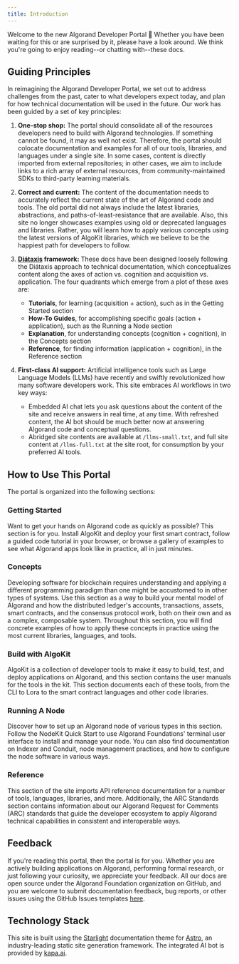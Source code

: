 ```yaml
---
title: Introduction
---
```


Welcome to the new Algorand Developer Portal 👋 Whether you have been waiting for this or are surprised by it, please have a look around. We think you're going to enjoy reading--or chatting with--these docs.

## Guiding Principles

In reimagining the Algorand Developer Portal, we set out to address challenges from the past, cater to what developers expect today, and plan for how technical documentation will be used in the future. Our work has been guided by a set of key principles:

1. **One-stop shop:** The portal should consolidate all of the resources developers need to build with Algorand technologies. If something cannot be found, it may as well not exist. Therefore, the portal should colocate documentation and examples for all of our tools, libraries, and languages under a single site. In some cases, content is directly imported from external repositories; in other cases, we aim to include links to a rich array of external resources, from community-maintained SDKs to third-party learning materials.
2. **Correct and current:** The content of the documentation needs to accurately reflect the current state of the art of Algorand code and tools. The old portal did not always include the latest libraries, abstractions, and paths-of-least-resistance that are available. Also, this site no longer showcases examples using old or deprecated languages and libraries. Rather, you will learn how to apply various concepts using the latest versions of AlgoKit libraries, which we believe to be the happiest path for developers to follow.
3. **[Diátaxis](https://diataxis.fr/) framework:** These docs have been designed loosely following the Diátaxis approach to technical documentation, which conceptualizes content along the axes of action vs. cognition and acquisition vs. application. The four quadrants which emerge from a plot of these axes are:

   - **Tutorials**, for learning (acquisition + action), such as in the Getting Started section
   - **How-To Guides**, for accomplishing specific goals (action + application), such as the Running a Node section
   - **Explanation**, for understanding concepts (cognition + cognition), in the Concepts section
   - **Reference**, for finding information (application + cognition), in the Reference section

4. **First-class AI support:** Artificial intelligence tools such as Large Language Models (LLMs) have recently and swiftly revolutionized how many software developers work. This site embraces AI workflows in two key ways:
   - Embedded AI chat lets you ask questions about the content of the site and receive answers in real time, at any time. With refreshed content, the AI bot should be much better now at answering Algorand code and conceptual questions.
   - Abridged site contents are available at `/llms-small.txt`, and full site content at `/llms-full.txt` at the site root, for consumption by your preferred AI tools.

## How to Use This Portal

The portal is organized into the following sections:

### Getting Started

Want to get your hands on Algorand code as quickly as possible? This section is for you. Install AlgoKit and deploy your first smart contract, follow a guided code tutorial in your browser, or browse a gallery of examples to see what Algorand apps look like in practice, all in just minutes.

### Concepts

Developing software for blockchain requires understanding and applying a different programming paradigm than one might be accustomed to in other types of systems. Use this section as a way to build your mental model of Algorand and how the distributed ledger's accounts, transactions, assets, smart contracts, and the consensus protocol work, both on their own and as a complex, composable system. Throughout this section, you will find concrete examples of how to apply these concepts in practice using the most current libraries, languages, and tools.

### Build with AlgoKit

AlgoKit is a collection of developer tools to make it easy to build, test, and deploy applications on Algorand, and this section contains the user manuals for the tools in the kit. This section documents each of these tools, from the CLI to Lora to the smart contract languages and other code libraries.

### Running A Node

Discover how to set up an Algorand node of various types in this section. Follow the NodeKit Quick Start to use Algorand Foundations' terminal user interface to install and manage your node. You can also find documentation on Indexer and Conduit, node management practices, and how to configure the node software in various ways.

### Reference

This section of the site imports API reference documentation for a number of tools, languages, libraries, and more. Additionally, the ARC Standards section contains information about our Algorand Request for Comments (ARC) standards that guide the developer ecosystem to apply Algorand technical capabilities in consistent and interoperable ways.

## Feedback

If you're reading this portal, then the portal is for you. Whether you are actively building applications on Algorand, performing formal research, or just following your curiosity, we appreciate your feedback. All our docs are open source under the Algorand Foundation organization on GitHub, and you are welcome to submit documentation feedback, bug reports, or other issues using the GitHub Issues templates [here](https://github.com/algorandfoundation/devportal/issues/new/choose).

## Technology Stack

This site is built using the [Starlight](https://starlight.astro.build/) documentation theme for [Astro](https://astro.build/), an industry-leading static site generation framework. The integrated AI bot is provided by [kapa.ai](https://www.kapa.ai/).
